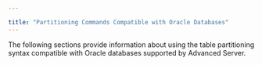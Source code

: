 ---

title: "Partitioning Commands Compatible with Oracle Databases"
---

<div id="partitioning_commands_ccompatible_with_oracle_databases" class="registered_link"></div>

The following sections provide information about using the table partitioning syntax compatible with Oracle databases supported by Advanced Server.